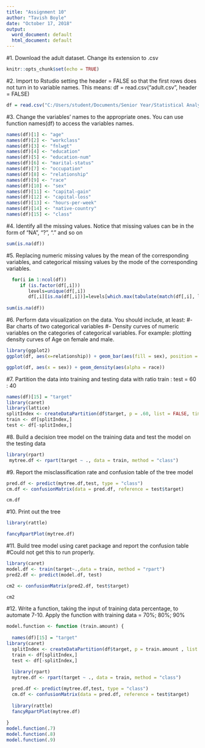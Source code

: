 ---
title: "Assignment 10"
author: "Tavish Boyle"
date: "October 17, 2018"
output:
  word_document: default
  html_document: default
---

#1.	Download the adult dataset.  Change its extension to .csv


```{r setup, include=FALSE}
knitr::opts_chunk$set(echo = TRUE)
```

#2.	Import to Rstudio setting the header = FALSE so that the first rows does not turn in to variable names.  This means:  df = read.csv("adult.csv", header = FALSE)
```{r, include=TRUE}
df = read.csv("C:/Users/student/Documents/Senior Year/Statistical Analysis with R/Data/adult.csv", header = FALSE, na.strings = c(" ?", "?", "."))
```

#3.	Change the variables' names to the appropriate ones.  You can use function names(df) to access the variables names. 

```{r, include=TRUE}
names(df)[1] <- "age"
names(df)[2] <- "workclass"
names(df)[3] <- "fnlwgt"
names(df)[4] <- "education"
names(df)[5] <- "education-num"
names(df)[6] <- "marital-status"
names(df)[7] <- "occupation"
names(df)[8] <- "relationship"
names(df)[9] <- "race"
names(df)[10] <- "sex"
names(df)[11] <- "capital-gain"
names(df)[12] <- "capital-loss"
names(df)[13] <- "hours-per-week"
names(df)[14] <- "native-country"
names(df)[15] <- "class"
```


#4.	Identify all the missing values.  Notice that missing values can be in the form of "NA", "?", "." and so on  
```{r, include=TRUE}
sum(is.na(df))
```

#5.	Replacing numeric missing values by the mean of the corresponding variables, and categorical missing values by the mode of the corresponding variables.
```{r, include=TRUE}
  for(i in 1:ncol(df))
     if (is.factor(df[,i]))
        levels=unique(df[,i])
        df[,i][is.na(df[,i])]=levels[which.max(tabulate(match(df[,i], levels)))]
      
sum(is.na(df))
```
#6.	Perform data visualization on the data.  You should include, at least:
#-Bar charts of two categorical variables
#-	Density curves of numeric variables on the categories of categorical variables.  For example: plotting density curves of Age on female and male. 
```{r, include = TRUE}
library(ggplot2)
ggplot(df, aes(x=relationship)) + geom_bar(aes(fill = sex), position = 'fill')

ggplot(df, aes(x = sex)) + geom_density(aes(alpha = race))
```

#7.	Partition the data into training and testing data with ratio train : test = 60 : 40

```{r, include=TRUE}
names(df)[15] = "target"
library(caret)
library(lattice)
splitIndex <- createDataPartition(df$target, p = .60, list = FALSE, times = 1)
train <- df[splitIndex,]
test <- df[-splitIndex,]
```

#8.	Build a decision tree model on the training data and test the model on the testing data
```{r, include=TRUE}
library(rpart)
 mytree.df <- rpart(target ~ ., data = train, method = "class")
```

#9.	Report the misclassification rate and confusion table of the tree model
```{r, include=TRUE}
pred.df <- predict(mytree.df,test, type = "class")
cm.df <- confusionMatrix(data = pred.df, reference = test$target)

cm.df
```

#10.	Print out the tree
```{r, include=TRUE}
library(rattle)

fancyRpartPlot(mytree.df)
```


#11.	Build tree model using caret package and report the confusion table 
#Could not get this to run properly. 
```{r}
library(caret)
model.df <- train(target~.,data = train, method = "rpart")
pred2.df <- predict(model.df, test)

cm2 <- confusionMatrix(pred2.df, test$target)

cm2
```

#12.	Write a function, taking the input of training data percentage, to automate 7-10.  Apply the function with training data = 70%; 80%; 90%
```{r, include=TRUE}
model.function <- function (train.amount) {
  
  names(df)[15] = "target"
library(caret)
  splitIndex <- createDataPartition(df$target, p = train.amount , list = FALSE, times = 1)
  train <- df[splitIndex,]
  test <- df[-splitIndex,]
  
  library(rpart)
  mytree.df <- rpart(target ~ ., data = train, method = "class")

  pred.df <- predict(mytree.df,test, type = "class")
  cm.df <- confusionMatrix(data = pred.df, reference = test$target)
  
  library(rattle)
  fancyRpartPlot(mytree.df)
  
}
model.function(.7)
model.function(.8)
model.function(.9)
```



